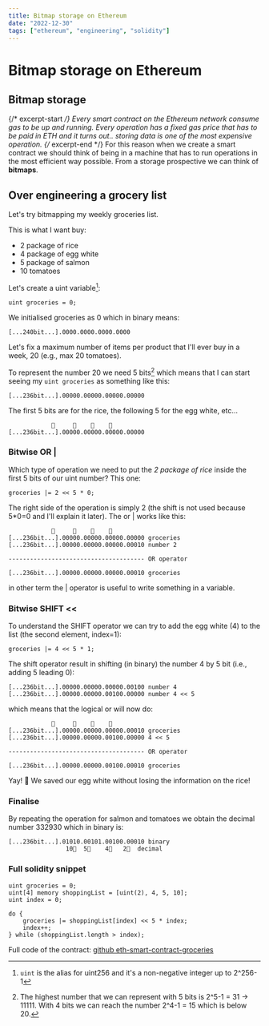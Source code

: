 ```yaml
---
title: Bitmap storage on Ethereum
date: "2022-12-30"
tags: ["ethereum", "engineering", "solidity"]
---
```


# Bitmap storage on Ethereum

## Bitmap storage
{/* excerpt-start */}
Every smart contract on the Ethereum network consume gas to be up and running. Every operation has a fixed gas price that has to be paid in ETH and it turns out.. storing data is one of the most expensive operation.
{/* excerpt-end */}
For this reason when we create a smart contract we should think of being in a machine that has to run operations in the most efficient way possible. From a storage prospective we can think of **bitmaps**.

## Over engineering a grocery list

Let's try bitmapping my weekly groceries list.

This is what I want buy:

- 2 package of rice
- 4 package of egg white
- 5 package of salmon
- 10 tomatoes

Let's create a uint variable[^1]:

```solidity
uint groceries = 0;
```

We initialised groceries as 0 which in binary means:

```
[...240bit...].0000.0000.0000.0000
```

Let's fix a maximum number of items per product that I'll ever buy in a week, 20 (e.g., max 20 tomatoes).

To represent the number 20 we need 5 bits[^2] which means that I can start seeing my `uint groceries` as something like this:

```
[...236bit...].00000.00000.00000.00000
```

The first 5 bits are for the rice, the following 5 for the egg white, etc...

```
	        🍅     🍣    🍳    🍚
[...236bit...].00000.00000.00000.00000
```

### Bitwise OR |

Which type of operation we need to put the _2 package of rice_ inside the first 5 bits of our uint number? This one:

```solidity
groceries |= 2 << 5 * 0;
```

The right side of the operation is simply 2 (the shift is not used because 5\*0=0 and I'll explain it later). The or | works like this:

```
	        🍅     🍣    🍳    🍚
[...236bit...].00000.00000.00000.00000 groceries
[...236bit...].00000.00000.00000.00010 number 2

-------------------------------------- OR operator

[...236bit...].00000.00000.00000.00010 groceries

```

in other term the | operator is useful to write something in a variable.

### Bitwise SHIFT <<

To understand the SHIFT operator we can try to add the egg white (4) to the list (the second element, index=1):

```solidity
groceries |= 4 << 5 * 1;
```

The shift operator result in shifting (in binary) the number 4 by 5 bit (i.e., adding 5 leading 0):

```
[...236bit...].00000.00000.00000.00100 number 4
[...236bit...].00000.00000.00100.00000 number 4 << 5
```

which means that the logical or will now do:

```
	        🍅     🍣    🍳    🍚
[...236bit...].00000.00000.00000.00010 groceries
[...236bit...].00000.00000.00100.00000 4 << 5

-------------------------------------- OR operator

[...236bit...].00000.00000.00100.00010 groceries

```

Yay! 🎉 We saved our egg white without losing the information on the rice!

### Finalise

By repeating the operation for salmon and tomatoes we obtain the decimal number 332930 which in binary is:

```
[...236bit...].01010.00101.00100.00010 binary
                10🍅  5🍣    4🍳   2🍚  decimal
```

### Full solidity snippet

```solidity
uint groceries = 0;
uint[4] memory shoppingList = [uint(2), 4, 5, 10];
uint index = 0;

do {
	groceries |= shoppingList[index] << 5 * index;
	index++;
} while (shoppingList.length > index);
```

Full code of the contract: [github eth-smart-contract-groceries](https://github.com/marcocaldera/eth-smart-contract-groceries)

[^1]: `uint` is the alias for uint256 and it's a non-negative integer up to 2^256-1
[^2]: The highest number that we can represent with 5 bits is 2^5-1 = 31 -> 11111. With 4 bits we can reach the number 2^4-1 = 15 which is below 20.
